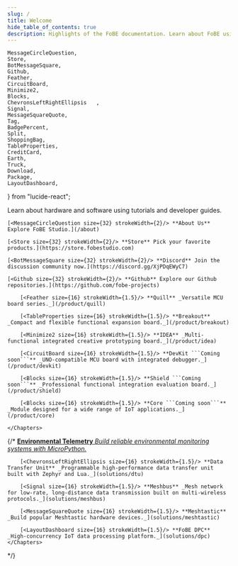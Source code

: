 ```yaml
---
slug: /
title: Welcome
hide_table_of_contents: true
description: Highlights of the FoBE documentation. Learn about FoBE using tutorials and developer guides.
---
```


<style>
  {`
    /* Hack to prevent overflow, not possible to have it on other pages due to position sticky used in TOC */
    main .container {
        position: relative;
        overflow: hidden;
    }
    .container.padding-top--md {
        // padding-top: 4rem !important;
    }
`}
</style>


    MessageCircleQuestion,
    Store,
    BotMessageSquare,
    Github,
    Feather,
    CircuitBoard,
    Minimize2,
    Blocks,
    ChevronsLeftRightEllipsis   ,
    Signal,
    MessageSquareQuote,
    Tag,
    BadgePercent,
    Split,
    ShoppingBag,
    TableProperties,
    CreditCard,
    Earth,
    Truck,
    Download,
    Package,
    LayoutDashboard,
} from "lucide-react";

Learn about hardware and software using tutorials and developer guides.

<CardGrid>

    [<MessageCircleQuestion size={32} strokeWidth={2}/> **About Us** Explore FoBE Studio.](/about)

    [<Store size={32} strokeWidth={2}/> **Store** Pick your favorite products.](https://store.fobestudio.com)

    [<BotMessageSquare size={32} strokeWidth={2}/> **Discord** Join the discussion community now.](https://discord.gg/XjPDqEWyC7)

    [<Github size={32} strokeWidth={2}/> **Github** Explore our Github repositories.](https://github.com/fobe-projects)

</CardGrid>

<Block title="Development" >
    <Chapters>

        [<Feather size={16} strokeWidth={1.5}/> **Quill** _Versatile MCU board series._](/product/quill)

        [<TableProperties size={16} strokeWidth={1.5}/> **Breakout** _Compact and flexible functional expansion board._](/product/breakout)

        [<Minimize2 size={16} strokeWidth={1.5}/> **IDEA** _Multi-functional integrated creative prototyping board._](/product/idea)

        [<CircuitBoard size={16} strokeWidth={1.5}/> **DevKit ```Coming soon```** _UNO-compatible MCU board with integrated debugger._](/product/devkit)

        [<Blocks size={16} strokeWidth={1.5}/> **Shield ```Coming soon```** _Professional functional integration evaluation board._](/product/shield)

        [<Blocks size={16} strokeWidth={1.5}/> **Core ```Coming soon```** _Module designed for a wide range of IoT applications._](/product/core)
        
    </Chapters>
</Block>

{/* <Block title="Solutions" >
    <Chapters>
        [<Earth size={16} strokeWidth={1.5}/> **Environmental Telemetry** _Build reliable environmental monitoring systems with MicroPython._](solutions/env-telemetry)

        [<ChevronsLeftRightEllipsis size={16} strokeWidth={1.5}/> **Data Transfer Unit** _Programmable high-performance data transfer unit built with Zephyr and Lua._](solutions/dtu)

        [<Signal size={16} strokeWidth={1.5}/> **Meshbus** _Mesh network for low-rate, long-distance data transmission built on multi-wireless protocols._](solutions/meshbus)

        [<MessageSquareQuote size={16} strokeWidth={1.5}/> **Meshtastic** _Build popular Meshtastic hardware devices._](solutions/meshtastic)

        [<LayoutDashboard size={16} strokeWidth={1.5}/> **FoBE DPC** _High-concurrency IoT data processing platform._](solutions/dpc)
    </Chapters>
</Block> */}